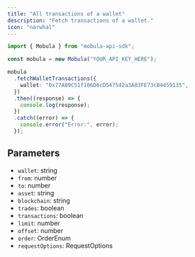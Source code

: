 ```yaml
---
title: "All transactions of a wallet"
description: "Fetch transactions of a wallet."
icon: "narwhal"
---
```


```typescript
import { Mobula } from "mobula-api-sdk";

const mobula = new Mobula("YOUR_API_KEY_HERE");

mobula
  .fetchWalletTransactions({
    wallet: "0x77A89C51f106D6cD547542a3A83FE73cB4459135",
  })
  .then((response) => {
    console.log(response);
  })
  .catch((error) => {
    console.error("Error:", error);
  });
```

## Parameters

- `wallet`: string
- `from`: number
- `to`: number
- `asset`: string
- `blockchain`: string
- `trades`: boolean
- `transactions`: boolean
- `limit`: number
- `offset`: number
- `order`: OrderEnum
- `requestOptions`: RequestOptions

